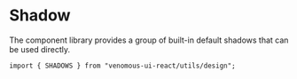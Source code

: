 
<Meta title="utils/design/Shadow" />

# Shadow

The component library provides a group of built-in default shadows that can be used directly.

```tsx
import { SHADOWS } from "venomous-ui-react/utils/design";
```
